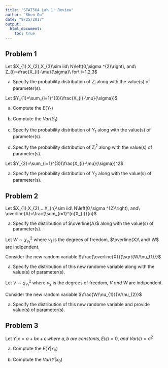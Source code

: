 ```yaml
---
title: 'STAT564 Lab 1: Review'
author: "Shen Qu"
date: "9/25/2017"
output: 
  html_document:
    toc: true
---
```


## Problem 1

Let $X_{1},X_{2},X_{3}\sim iid\ N\left(0,\sigma ^{2}\right), and\ Z_{i}=\frac{X_{i}-\mu}{\sigma}\ for\ i=1,2,3$

a. Specify the probability distribution of $Z_{i}$ along with the value(s) of parameter(s).

 Let $Y_{1}=\sum_{i=1}^{3}(\frac{X_{i}-\mu}{\sigma})$ 

a. Comptute the $E(Y_{1})$

a. Comptute the $Var(Y_{1})$

a. Specify the probability distribution of $Y_{1}$ along with the value(s) of parameter(s).

a. Specify the probability distribution of $Z_{i}^2$ along with the value(s) of parameter(s).

Let $Y_{2}=\sum_{i=1}^{3}(\frac{X_{i}-\mu}{\sigma})^2$ 

a. Specify the probability distribution of $Y_{2}$ along with the value(s) of parameter(s).

## Problem 2

Let $X_{1},X_{2},...X_{n}\sim iid\ N\left(0,\sigma ^{2}\right), and\ \overline{A}=\frac{\sum_{i=1}^{n}X_{i}}{n}$

a. Specify the distribution of $\overline{A}$ along with the value(s) of parameter(s).

Let $W\sim\chi_{\nu_{1}}^2$ where $\nu_{1}$ is the degrees of freedom, $\overline{X}\ and\ W$ are indipendent.

Consider the new random variable $\frac{\overline{X}}{\sqrt{W/\nu_{1}}}$

a. Specify the distribution of this new randome variable along with the value(s) of parameter(s).

Let $V\sim\chi_{\nu_{1}}^2$ where $\nu_{2}$ is the degrees of freedom, $V\ and\ W$ are indipendent.

Consider the new random variable $\frac{W/\nu_{1}}{V/\nu_{2}}$

a. Specify the distribution of this new randome variable and provide value(s) of parameter(s).

## Problem 3

Let $Y|x=a+bx+\epsilon\ where\ a, b\ are\ constants, E(\epsilon)=0,\ and\ Var(\epsilon)=\sigma^2$

a. Comptute the $E(Y|x_{0})$

a. Comptute the $Var(Y|x_{0})$
